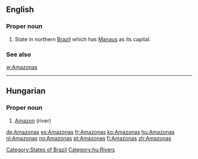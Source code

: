 ==English==

===Proper noun===
{{en-proper noun}}

# State in northern [[Brazil]] which has [[Manaus]] as its capital.

===See also===
[[w:Amazonas]]

[[Category:States of Brazil]]

----

==Hungarian==
{{wikipedia|lang=hu}}

===Proper noun===
{{hu-proper noun}}

# [[Amazon]] (river)

[[Category:hu:Rivers]]

[[de:Amazonas]]
[[es:Amazonas]]
[[fr:Amazonas]]
[[ko:Amazonas]]
[[hu:Amazonas]]
[[nl:Amazonas]]
[[no:Amazonas]]
[[pt:Amazonas]]
[[fi:Amazonas]]
[[zh:Amazonas]]